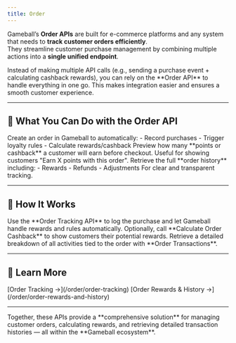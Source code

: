 ```yaml
---
title: Order
---
```



Gameball’s **Order APIs** are built for e-commerce platforms and any system that needs to **track customer orders efficiently**.  
They streamline customer purchase management by combining multiple actions into a **single unified endpoint**.

<Info>
Instead of making multiple API calls (e.g., sending a purchase event + calculating cashback rewards), you can rely on the **Order API** to handle everything in one go.  
This makes integration easier and ensures a smooth customer experience.
</Info>

---

## 🚀 What You Can Do with the Order API

<Cards>
  <Card title="Order Tracking" icon="receipt">
    Create an order in Gameball to automatically:
    - Record purchases  
    - Trigger loyalty rules  
    - Calculate rewards/cashback
  </Card>

  <Card title="Calculate Order Cashback" icon="coins">
    Preview how many **points or cashback** a customer will earn before checkout.  
    Useful for showing customers "Earn X points with this order".
  </Card>

  <Card title="Order Transactions" icon="history">
    Retrieve the full **order history** including:
    - Rewards  
    - Refunds  
    - Adjustments  
    For clear and transparent tracking.
  </Card>
</Cards>

---

## 🧭 How It Works

<Steps>
  <Step title="Create an Order">
    Use the **Order Tracking API** to log the purchase and let Gameball handle rewards and rules automatically.
  </Step>
  <Step title="Preview Cashback">
    Optionally, call **Calculate Order Cashback** to show customers their potential rewards.
  </Step>
  <Step title="Track Transactions">
    Retrieve a detailed breakdown of all activities tied to the order with **Order Transactions**.
  </Step>
</Steps>

---

## 📖 Learn More

<Tabs>
  <Tab title="Order Tracking">
    [Order Tracking →](/order/order-tracking)
  </Tab>
  <Tab title="Order Rewards & History">
    [Order Rewards & History →](/order/order-rewards-and-history)
  </Tab>
</Tabs>

---

<Note>
Together, these APIs provide a **comprehensive solution** for managing customer orders, calculating rewards, and retrieving detailed transaction histories — all within the **Gameball ecosystem**.
</Note>
